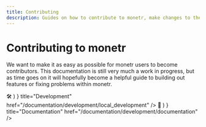 ```yaml
---
title: Contributing
description: Guides on how to contribute to monetr, make changes to the application's code.
---
```



# Contributing to monetr

We want to make it as easy as possible for monetr users to become contributors. This documentation is still very much a
work in progress, but as time goes on it will hopefully become a helpful guide to building out features or fixing
problems within monetr.

<Cards>
  <Cards.Card
    icon={ (<Fragment>🛠️ </Fragment>) }
    title="Development"
    href="/documentation/development/local_development"
  />
  <Cards.Card
    icon={ (<Fragment>📖 </Fragment>) }
    title="Documentation"
    href="/documentation/development/documentation"
  />
</Cards>
